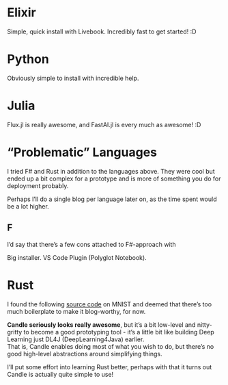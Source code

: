 # Elixir

Simple, quick install with Livebook. Incredibly fast to get started! :D



# Python

Obviously simple to install with incredible help.

# Julia

Flux.jl is really awesome, and FastAI.jl is every much as awesome! :D

# "Problematic" Languages

I tried F# and Rust in addition to the languages above. They were cool but ended up a bit complex for a prototype and is more of something you do for deployment probably.  

Perhaps I'll do a single blog per language later on, as the time spent would be a lot higher.

## F#

I'd say that there's a few cons attached to F#-approach with 

Big installer. VS Code Plugin (Polyglot Notebook).

# Rust

I found the following [source code](https://github.com/huggingface/candle/blob/main/candle-examples/examples/mnist-training/main.rs) on MNIST and deemed that there's too much boilerplate to make it blog-worthy, for now. 

**Candle seriously looks really awesome**, but it's a bit low-level and nitty-gritty to become a good prototyping tool - it's a little bit like building Deep Learning just DL4J (DeepLearning4Java) earlier.  
That is, Candle enables doing most of what you wish to do, but there's no good high-level abstractions around simplifying things.

I'll put some effort into learning Rust better, perhaps with that it turns out Candle is actually quite simple to use!